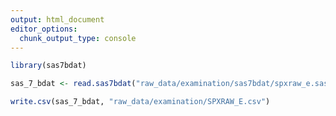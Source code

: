 ```yaml
---
output: html_document
editor_options: 
  chunk_output_type: console
---
```

```r
library(sas7bdat)
```

```r
sas_7_bdat <- read.sas7bdat("raw_data/examination/sas7bdat/spxraw_e.sas7bdat", debug=TRUE)
```

```r
write.csv(sas_7_bdat, "raw_data/examination/SPXRAW_E.csv")
```

